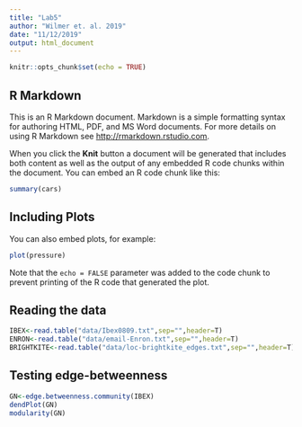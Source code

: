 ```yaml
---
title: "Lab5"
author: "Wilmer et. al. 2019"
date: "11/12/2019"
output: html_document
---
```


```r
knitr::opts_chunk$set(echo = TRUE)
```

## R Markdown

This is an R Markdown document. Markdown is a simple formatting syntax for authoring HTML, PDF, and MS Word documents. For more details on using R Markdown see <http://rmarkdown.rstudio.com>.

When you click the **Knit** button a document will be generated that includes both content as well as the output of any embedded R code chunks within the document. You can embed an R code chunk like this:

```r
summary(cars)
```

## Including Plots

You can also embed plots, for example:

```r
plot(pressure)
```

Note that the `echo = FALSE` parameter was added to the code chunk to prevent printing of the R code that generated the plot.

## Reading the data
```r
IBEX<-read.table("data/Ibex0809.txt",sep="",header=T)
ENRON<-read.table("data/email-Enron.txt",sep="",header=T)
BRIGHTKITE<-read.table("data/loc-brightkite_edges.txt",sep="",header=T)
```

## Testing edge-betweenness
```r

GN<-edge.betweenness.community(IBEX)
dendPlot(GN)
modularity(GN)
```


